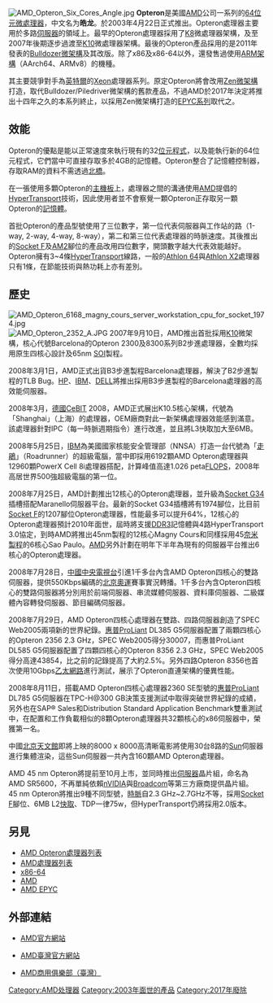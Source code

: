 {{Expand English}}
{{update|time=2014-05-23T03:17:15+00:00}}
{{noteTA|G1=IT}}
{{Infobox Computer Hardware Cpu
| name = Opteron
| image = [[File:AMD_Opteron_logo_(2011).svg|thumb]]
| caption = AMD Opteron的徽标（2011-2013）
| image_size = 81px
| produced-start = 2003年
| produced-end = 2017年
| slowest = 1.4
| slow-unit = GHz
| fastest = 3.5
| fast-unit = GHz
| fsb-slowest = 
| fsb-slow-unit = 
| fsb-fastest =  
| fsb-fast-unit = 
| manuf1 = 超微、[[GlobalFoundries|GlobalFoundries]]
| core1 = '''[[AMD_K8|K8]]'''：<br />SledgeHammer<br />Venus<br />Troy<br />Athens<br />Denmark<br />Italy<br />Egypt<br />Santa Ana<br />Santa Rosa<br />'''[[K10|K10]]'''：<br />Barcelona<br />Budapest<br />Shanghai<br />Istanbul<br />Lisbon<br />Magny Cours
| core2 = '''[[Bulldozer微架構|Bulldozer]] & [[Piledriver微架構|Piledriver]]'''：<br />Valencia<br />Interlagos<br />Zurich<br />Abu Dhabi<br />Warsaw<br />Delhi<br />Seoul
| core3 = 
| core4 = 
| size-from = 130nm
| size-to = 32nm
| arch = x86、x86-64等，ARMv8
| microarch =
| sock1 = [[Socket_939|Socket 939]]<br />[[Socket_940|Socket 940]]<br />[[Socket_AM2|Socket AM2]]/[[Socket_AM2+|AM2+]]<br />[[Socket_F|Socket F]]/[[Socket_F+|F+]]<br />[[Socket_AM3|Socket AM3]]/[[Socket_AM3+|AM3+]]<br />[[Socket_C32|Socket C32]]<br />[[Socket_G34|Socket G34]]
| sock2 = 

}}
[[File:AMD_Opteron_Six_Cores_Angle.jpg|thumb]]
'''Opteron'''是美國[[AMD|AMD]]公司一系列的[[x86-64|64位元]][[微處理器|微處理器]]，中文名为'''皓龙'''。於2003年4月22日正式推出。Opteron處理器主要用於多路[[伺服器|伺服器]]的領域上。最早的Opteron處理器採用了[[AMD_K8|K8]]微處理器架構，及至2007年後期逐步過渡至[[K10|K10]]微處理器架構。最後的Opteron產品採用的是2011年發表的[[Bulldozer微架構|Bulldozer微架構]]及其改版。除了x86及x86-64以外，還發售過使用[[ARM架構|ARM架構]]（AArch64、ARMv8）的機種。

其主要競爭對手為[[英特爾|英特爾]]的[[Xeon|Xeon]]處理器系列。原定Opteron將會改用[[Zen微架構|Zen微架構]]打造，取代Bulldozer/Piledriver微架構的舊款產品，不過AMD於2017年決定將推出十四年之久的本系列終止，以採用Zen微架構打造的[[EPYC|EPYC系列]]取代之。

== 效能 ==
Opteron的優點是能以正常速度來執行現有的32[[位元|位元]][[程式|程式]]，以及能執行新的64位元程式，它們當中可直接存取多於4GB的記憶體。Opteron整合了記憶體控制器，存取RAM的資料不需透過[[北橋|北橋]]。

在一張使用多顆Opteron的[[主板|主機板]]上，處理器之間的溝通使用[[AMD|AMD]]提倡的[[HyperTransport|HyperTransport]]技術，因此使用者並不會察覺一顆Opteron正存取另一顆Opteron的[[記憶體|記憶體]]。

首批Opteron的產品型號使用了三位數字，第一位代表伺服器與工作站的路（1-way, 2-way, 4-way, 8-way），第二和第三位代表處理器的時脈速度。其後推出的[[Socket_F|Socket F]]及[[Socket_AM2|AM2]]腳位的產品改用四位數字，開頭數字越大代表效能越好。Opteron擁有3~4條[[HyperTransport|HyperTransport]]線路，一般的[[Athlon_64|Athlon 64]]與[[Athlon_X2|Athlon X2]]處理器只有1條，在節能技術與熱功耗上亦有差別。

== 歷史 ==
[[File:AMD_Opteron_6168_magny_cours_server_workstation_cpu_for_socket_1974.jpg|thumb]]
[[File:AMD_Opteron_2352_A.JPG|thumb]]
2007年9月10日，AMD推出首批採用[[K10|K10]]微架構，核心代號Barcelona的Opteron 2300及8300系列B2步進處理器，全數均採用原生四核心設計及65nm [[SOI|SOI]]製程。

2008年3月1日，AMD正式出貨B3步進製程Barcelona處理器，解決了B2步進製程的TLB Bug。[[HP|HP]]、[[IBM|IBM]]、[[DELL|DELL]]將推出採用B3步進製程的Barcelona處理器的高效能伺服器。

2008年3月，[[德國|德國]][[CeBIT|CeBIT]] 2008，AMD正式展出K10.5核心架構，代號為「Shanghai」（上海）的處理器，OEM廠商對此一新架構處理器效能感到滿意。該處理器針對IPC（每一時脈週期指令）進行改進，並且將L3快取加大至6MB。

2008年5月25日，[[IBM|IBM]]為美國國家核能安全管理部（NNSA）打造一台代號為「[[走鵑_(超級電腦)|走鵑]]」（Roadrunner）的超級電腦，當中即採用6192顆AMD Opteron處理器與12960顆PowerX Cell 8i處理器搭配，計算峰值高達1.026 peta[[FLOPS|FLOPS]]，2008年高居世界500強超級電腦的第一位。

2008年7月25日，AMD計劃推出12核心的Opteron處理器，並升級為[[Socket_G34|Socket G34]]插槽搭配Maranello伺服器平台。最新的Socket G34插槽將有1974腳位，比目前[[Socket_F|Socket F]]的1207腳位Opteron處理器，性能最多可以提升64%，12核心的Opteron處理器預計2010年面世，屆時將支援[[DDR3|DDR3]]記憶體與4路HyperTransport 3.0協定，到時AMD將推出45nm製程的12核心Magny Cours和同樣採用45[[奈米|奈米]][[製程|製程]]的6核心Sao Paulo。[[AMD|AMD]]另外計劃在明年下半年為現有的伺服器平台推出6核心的Opteron處理器。

2008年7月28日，[[中國中央電視台|中國中央電視台]]引進1千多台內含AMD Opteron四核心的雙路伺服器，提供550Kbps編碼的[[2008年夏季奥林匹克运动会|北京奧運]]賽事實況轉播。1千多台內含Opteron四核心的雙路伺服器將分別用於前端伺服器、串流媒體伺服器、資料庫伺服器、二級媒體內容轉發伺服器、節目編碼伺服器。

2008年7月29日，AMD Opteron四核心處理器在雙路、四路伺服器創造了SPEC Web2005兩項新的世界紀錄。[[惠普|惠普]]ProLiant DL385 G5伺服器配置了兩顆四核心的Opteron 2356 2.3 GHz，SPEC Web2005得分30007，而惠普ProLiant DL585 G5伺服器配置了四顆四核心的Opteron 8356 2.3 GHz，SPEC Web2005得分高達43854，比之前的記錄提高了大約2.5%。另外四路Opteron 8356也首次使用10Gbps[[乙太網路|乙太網路]]進行測試，展示了Opteron直連架構的優異性能。

2008年8月11日，搭載AMD Opteron四核心處理器2360 SE型號的[[惠普|惠普]]ProLiant DL785 G5伺服器在TPC-H@300 GB決策支援測試中取得突破世界紀錄的成績，另外也在SAP® Sales和Distribution Standard Application Benchmark雙重測試中，在配置和工作負載相似的8顆Opteron處理器共32顆核心的x86伺服器中，榮獲第一名。

中國[[北京天文館|北京天文館]]即將上映的8000 x 8000高清晰電影將使用30台8路的[[Sun_Microsystems|Sun]]伺服器進行集體渲染，這些Sun伺服器一共內含160顆AMD Opteron處理器。

AMD 45 nm Opteron將提前至10月上市，並同時推出[[伺服器|伺服器]]晶片組，命名為AMD SR5600，不再單純依賴[[nVIDIA|nVIDIA]]與[[Broadcom|Broadcom]]等第三方廠商提供晶片組。45 nm Opteron將推出9種不同型號，[[時脈|時脈]]自2.3 GHz~2.7GHz不等，採用[[Socket_F|Socket F]]腳位、6MB L2[[快取|快取]]、TDP一律75w，但HyperTransport仍將採用2.0版本。

== 另見 ==
*[[AMD_Opteron處理器列表|AMD Opteron處理器列表]]
*[[AMD處理器列表|AMD處理器列表]]
*[[x86-64|x86-64]]
*[[AMD|AMD]]
*[[AMD_EPYC|AMD EPYC]]

== 外部連結 ==
* {{en}}[http://www.amd.com AMD官方網站]{{Wayback|url=http://www.amd.com/ |date=20080723172310 }}
* {{zh-tw}}[http://www.amd.com/tw/Pages/AMDHomePage.aspx AMD臺灣官方網站]{{Wayback|url=http://www.amd.com/tw/Pages/AMDHomePage.aspx |date=20100209182641 }}
* {{zh-tw}}[http://www.amdtaiwan.com.tw/ AMD商用俱樂部（臺灣）]{{Wayback|url=http://www.amdtaiwan.com.tw/ |date=20100114214036 }}

{{AMD CPU}}

[[Category:AMD处理器|Category:AMD处理器]]
[[Category:2003年面世的產品|Category:2003年面世的產品]]
[[Category:2017年廢除|Category:2017年廢除]]